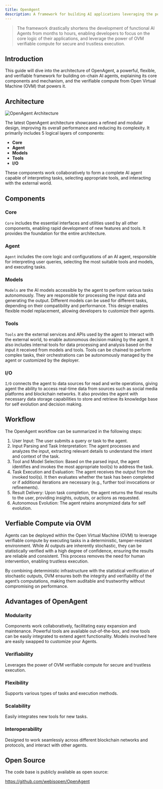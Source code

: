 ```yaml
---
title: OpenAgent
description: A framework for building AI applications leveraging the power of OVM verifiable compute.
---
```


> The framework drastically shortens the development of functional AI Agents from months to hours, enabling developers to focus on the core logic of their applications, and leverage the power of OVM verifiable compute for secure and trustless execution.

## Introduction

This guide will dive into the architecture of OpenAgent, a powerful, flexible, and verifiable framework for building on-chain AI agents, explaining its core components and mechanism, and the verifiable compute from Open Virtual Machine (OVM) that powers it.

## Architecture

![OpenAgent Architecture](./assets/architecture.png)

The latest OpenAgent architecture showcases a refined and modular design, improving its overall performance and reducing its complexity.
It primarily includes 5 logical layers of components:

- **Core**
- **Agent**
- **Models**
- **Tools**
- **I/O**

These components work collaboratively to form a complete AI agent capable of interpreting tasks, selecting appropriate tools, and interacting with the external world.

## Components

### Core

`Core` includes the essential interfaces and utilities used by all other components, enabling rapid development of new features and tools.
It provides the foundation for the entire architecture.

### Agent

`Agent` includes the core logic and configurations of an AI agent, responsible for interpreting user queries, selecting the most suitable tools and models, and executing tasks.

### Models

`Models` are the AI models accessible by the agent to perform various tasks autonomously.
They are responsible for processing the input data and generating the output.
Different models can be used for different tasks, depending on their compatibility and performance.
This design enables flexible model replacement, allowing developers to customize their agents.

### Tools

`Tools` are the external services and APIs used by the agent to interact with the external world, to enable autonomous decision making by the agent.
It also includes internal tools for data processing and analysis based on the input it received from models and tools.
Tools can be chained to perform complex tasks, their orchestrations can be autonomously managed by the agent or customized by the deployer.

### I/O

`I/O` connects the agent to data sources for read and write operations, giving agent the ability to access real-time data from sources such as social media platforms and blockchain networks.
It also provides the agent with necessary data storage capabilities to store and retrieve its knowledge base for self evolution and decision making. 

## Workflow

The OpenAgent workflow can be summarized in the following steps:

1. User Input: The user submits a query or task to the agent.
1. Input Parsing and Task Interpretation: The agent processes and analyzes the input, extracting relevant details to understand the intent and context of the task.
1. Tool and Model Selection: Based on the parsed input, the agent identifies and invokes the most appropriate tool(s) to address the task.
1. Task Execution and Evaluation: The agent receives the output from the invoked tool(s).
It then evaluates whether the task has been completed or if additional iterations are necessary (e.g., further tool invocations or refinements).
1. Result Delivery: Upon task completion, the agent returns the final results to the user, providing insights, outputs, or actions as requested.
1. Autonomous Evolution: The agent retains anonymized data for self evolution.

## Verfiable Compute via OVM

Agents can be deployed within the Open Virtual Machine (OVM) to leverage verifiable compute by executing tasks in a deterministic, tamper-resistant environment.
While AI outputs are inherently stochastic, they can be statistically verified with a high degree of confidence, ensuring the results are reliable and consistent.
This process removes the need for human intervention, enabling trustless execution.

By combining deterministic infrastructure with the statistical verification of stochastic outputs, OVM ensures both the integrity and verifiability of the agent’s computations, making them auditable and trustworthy without compromising on performance.

## Advantages of OpenAgent

### Modularity

Components work collaboratively, facilitating easy expansion and maintenance.
Powerful tools are available out-of-the-box, and new tools can be easily integrated to extend agent functionality.
Models involved here are easily swapped to customize your Agents.

### Verifiability

Leverages the power of OVM verifiable compute for secure and trustless execution.

### Flexibility

Supports various types of tasks and execution methods.

### Scalability

Easily integrates new tools for new tasks.

### Interoperability

Designed to work seamlessly across different blockchain networks and protocols, and interact with other agents.

## Open Source

The code base is publicly available as open source:

https://github.com/webisopen/OpenAgent
